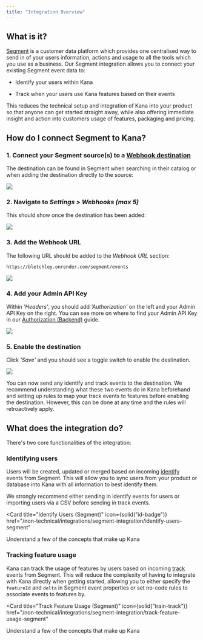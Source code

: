 ```yaml
---
title: "Integration Overview"
---
```


## What is it?

[Segment](https://segment.com/) is a customer data platform which provides one centralised way to send in of your users information, actions and usage to all the tools which you use as a business. Our Segment integration allows you to connect your existing Segment event data to:

- Identify your users within Kana

- Track when your users use Kana features based on their events

This reduces the technical setup and integration of Kana into your product so that anyone can get started straight away, while also offering immediate insight and action into customers usage of features, packaging and pricing.

## How do I connect Segment to Kana?

### 1. Connect your Segment source(s) to a [Webhook destination](https://segment.com/docs/connections/destinations/catalog/webhooks/)

The destination can be found in Segment when searching in their catalog or when adding the destination directly to the source:

![](https://3885410404-files.gitbook.io/~/files/v0/b/gitbook-x-prod.appspot.com/o/spaces%2FvWMuQ5MTaMqVa4wiFp1u%2Fuploads%2FeEnOzRwIDXo860l4u30e%2FScreenshot%202022-09-12%20at%2018.22.19.png?alt=media&token=24efe166-60ec-465d-aa79-64023aaddca4)

### 2. Navigate to _Settings > Webhooks (max 5)_

This should show once the destination has been added:

![](https://3885410404-files.gitbook.io/~/files/v0/b/gitbook-x-prod.appspot.com/o/spaces%2FvWMuQ5MTaMqVa4wiFp1u%2Fuploads%2FsYKihueQY4zS0suSz6JD%2FScreenshot%202022-09-12%20at%2018.29.37.png?alt=media&token=41815f3e-fecf-4c8f-a70c-ff0c964c27d5)

### 3. Add the Webhook URL

The following URL should be added to the _Webhook URL_ section:

```url
https://bletchley.onrender.com/segment/events
```

![](https://3885410404-files.gitbook.io/~/files/v0/b/gitbook-x-prod.appspot.com/o/spaces%2FvWMuQ5MTaMqVa4wiFp1u%2Fuploads%2FTSUQ3orDrfhz3WQ6xRkC%2FScreenshot%202022-09-12%20at%2018.32.03.png?alt=media&token=958d5380-b3d1-45e9-8c13-b04a4578c603)

### 4. Add your Admin API Key

Within _'Headers'_, you should add _'Authorization'_ on the left and your Admin API Key on the right. You can see more on where to find your Admin API Key in our [Authorization (Backend)](/admin-api-backend/authorization-backend) guide.

![](https://3885410404-files.gitbook.io/~/files/v0/b/gitbook-x-prod.appspot.com/o/spaces%2FvWMuQ5MTaMqVa4wiFp1u%2Fuploads%2FRGke3EZekwBzuo6q2IYk%2FScreenshot%202022-09-12%20at%2018.37.53.png?alt=media&token=02deb2d7-98ee-462b-b9d5-eeaebf8a3011)

### 5. Enable the destination

Click _'Save'_ and you should see a toggle switch to enable the destination.

![](https://3885410404-files.gitbook.io/~/files/v0/b/gitbook-x-prod.appspot.com/o/spaces%2FvWMuQ5MTaMqVa4wiFp1u%2Fuploads%2F8mG6xmGXOpNEEqFlwsxj%2FScreenshot%202022-09-12%20at%2018.45.23.png?alt=media&token=2c5de4b4-aaa8-403a-9e30-d97a034803a5)

You can now send any identify and track events to the destination. We recommend understanding what these two events do in Kana beforehand and setting up rules to map your track events to features before enabling the destination. However, this can be done at any time and the rules will retroactively apply.

## What does the integration do?

There's two core functionalities of the integration:

### Identifying users

Users will be created, updated or merged based on incoming [identify](https://segment.com/docs/connections/spec/identify/) events from Segment. This will allow you to sync users from your product or database into Kana with all information to best identify them.

<Tip>
We strongly recommend either sending in identify events for users or importing users via a CSV before sending in track events.

</Tip>

<Card
  title="Identify Users (Segment)"
  icon={solid("id-badge")}
  href="/non-technical/integrations/segment-integration/identify-users-segment"
>
  Understand a few of the concepts that make up Kana
</Card>

### Tracking feature usage

Kana can track the usage of features by users based on incoming [track](https://segment.com/docs/connections/spec/track/) events from Segment. This will reduce the complexity of having to integrate with Kana directly when getting started, allowing you to either specify the `featureId` and `delta` in Segment event properties or set no-code rules to associate events to features by.

<Card
  title="Track Feature Usage (Segment)"
  icon={solid("train-track")}
  href="/non-technical/integrations/segment-integration/track-feature-usage-segment"
>
  Understand a few of the concepts that make up Kana
</Card>